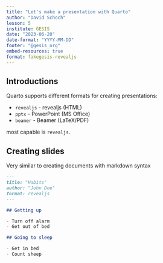 ```yaml
---
title: "Let's make a presentation with Quarto"
author: "David Schoch"
lesson: 5
institute: GESIS
date: "2023-06-20"
date-format: "YYYY-MM-DD"
footer: "@gesis_org"
embed-resources: true
format: fakegesis-revealjs
---
```


## Introductions

Quarto supports different formats for creating presentations:

- `revealjs` - revealjs (HTML)
- `pptx` - PowerPoint (MS Office)
- `beamer` - Beamer (LaTeX/PDF)

most capable is `revealjs`.  

## Creating slides

Very similar to creating documents with markdown syntax

```.markdown
---
title: "Habits"
author: "John Doe"
format: revealjs
---

## Getting up

- Turn off alarm
- Get out of bed

## Going to sleep

- Get in bed
- Count sheep
```
